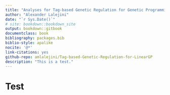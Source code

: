 ```yaml
---
title: "Analyses for Tag-based Genetic Regulation for Genetic Programming"
author: "Alexander Lalejini"
date: "`r Sys.Date()`"
# site: bookdown::bookdown_site
output: bookdown::gitbook
documentclass: book
bibliography: packages.bib
biblio-style: apalike
nocite: '@*'
link-citations: yes
github-repo: amlalejini/Tag-based-Genetic-Regulation-for-LinearGP
description: "This is a test."
---
```


# Test
